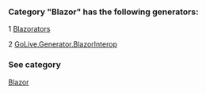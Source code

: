 ### Category "Blazor" has the following generators:

   1 [Blazorators](/docs/Blazorators)

   2 [GoLive.Generator.BlazorInterop](/docs/GoLive.Generator.BlazorInterop)

### See category

[Blazor](/docs/Categories/Blazor)
